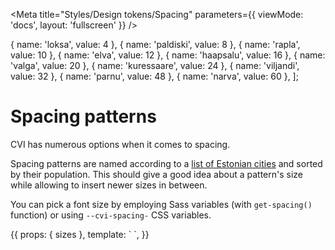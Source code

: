 
<Meta title="Styles/Design tokens/Spacing" parameters={{ viewMode: 'docs', layout: 'fullscreen' }} />

  { name: 'loksa', value: 4 },
  { name: 'paldiski', value: 8 },
  { name: 'rapla', value: 10 },
  { name: 'elva', value: 12 },
  { name: 'haapsalu', value: 16 },
  { name: 'valga', value: 20 },
  { name: 'kuressaare', value: 24 },
  { name: 'viljandi', value: 32 },
  { name: 'parnu', value: 48 },
  { name: 'narva', value: 60 },
];

# Spacing patterns

CVI has numerous options when it comes to spacing.

Spacing patterns are named according to a [list of Estonian cities](https://en.wikipedia.org/wiki/List_of_cities_and_towns_in_Estonia) and sorted by their population. This should give a good idea about a pattern's size while allowing to insert newer sizes in between.

You can pick a font size by employing Sass variables (with `get-spacing()` function) or using `--cvi-spacing-` CSS variables.

<Story name="Spacing" height="650px">
  {{
    props: { sizes },
    template: `
      <cvi-ng-storybook-spacing-specimen>
        <cvi-ng-storybook-spacing-specimen-item *ngFor="let size of sizes" [ngStyle]="{'--spacing': 'var(--cvi-spacing-' + size.name}" [label]="'' + (size.name | titlecase) + ': ' + size.value + 'px'"></cvi-ng-storybook-spacing-specimen-item>
      </cvi-ng-storybook-spacing-specimen>
    `,
  }}
</Story>
